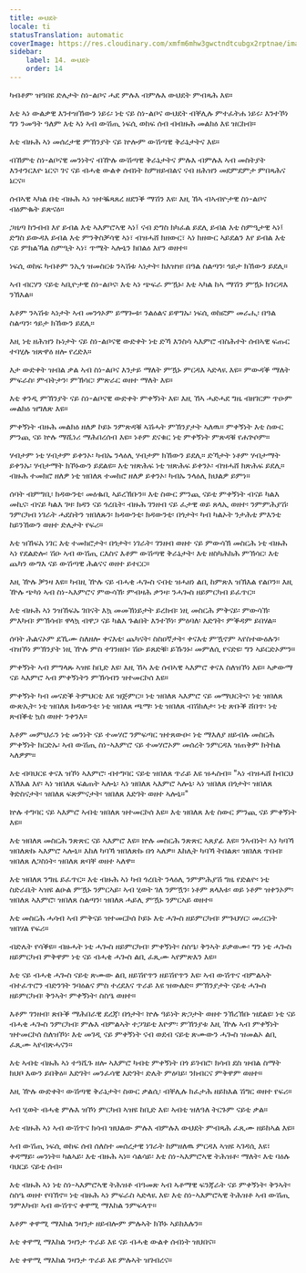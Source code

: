 ```yaml
---
title: ውህደት
locale: ti
statusTranslation: automatic
coverImage: https://res.cloudinary.com/xmfm6mhw3gwctndtcubgx2rptnae/image/upload/v1740337243/small_cover_educacion_fundamental_a051170f1c.webp
sidebar:
    label: 14. ውህደት
    order: 14
---
```

ካብቶም ዝዓበዩ ድሌታት ስነ-ልቦና ሓደ ምሉእ ብምሉእ ውህደት ምብጻሕ እዩ።

እቲ ኣነ ውልቃዊ እንተዝኸውን ነይሩ፡ ነቲ ናይ ስነ-ልቦና ውህደት ብቐሊሉ ምተፈትሐ ነይሩ፡ እንተኾነ ግን ንመዓት ዓለም እቲ ኣነ ኣብ ውሽጢ ነፍሲ ወከፍ ሰብ ብብዙሕ መልክዕ እዩ ዝርከብ።

እቲ ብዙሕ ኣነ መሰረታዊ ምኽንያት ናይ ኵሎም ውሽጣዊ ቅራኔታትና እዩ።

ብኸምቲ ስነ-ልቦናዊ መንነትና ብዅሉ ውሽጣዊ ቅራኔታትና ምሉእ ብምሉእ ኣብ መስትያት እንተንርእዮ ኔርና፡ ገና ናይ ብሓቂ ውልቀ ሰብነት ከምዘይብልና ናብ ዘሕዝን መደምደምታ ምበጻሕና ኔርና።

ሰብኣዊ ኣካል በቲ ብዙሕ ኣነ ዝተቘጻጸረ ዘደንቕ ማሽን እዩ፡ እዚ ኸኣ ብኣብዮታዊ ስነ-ልቦና ብዕምቈት ይጽናዕ።

ጋዜጣ ከንብብ እየ ይብል እቲ ኣእምሮኣዊ ኣነ፤ ናብ ድግስ ክካፈል ይደሊ ይብል እቲ ስምዒታዊ ኣነ፤ ድግስ ይውዳእ ይብል እቲ ምንቅስቓሳዊ ኣነ፣ ብዝሓሸ ክዘውር፣ ኣነ ክዘውር ኣይደልን እየ ይብል እቲ ናይ ምክልኻል ስምዒት ኣነ፣ ጥሜት ኣሎኒን ክበልዕ እየን ወዘተ።

ነፍሲ ወከፍ ካብቶም ንኢጎ ዝመስርቱ ንኣሽቱ ኣነታት፡ ክእዝዝ፡ በዓል ስልጣን፡ ጎይታ ክኸውን ይደሊ።

ኣብ ብርሃን ናይቲ ኣቢዮታዊ ስነ-ልቦና፡ እቲ ኣነ ጭፍራ ምዃኑ፡ እቲ ኣካል ከኣ ማሽን ምዃኑ ክንርዳእ ንኽእል።

እቶም ንኣሽቱ ኣነታት ኣብ መንጎኦም ይማጐቱ፡ ንልዕልና ይዋግኡ፡ ነፍሲ ወከፎም መራሒ፡ በዓል ስልጣን፡ ጎይታ ክኸውን ይደሊ።

እዚ ነቲ ዘሕዝን ኩነታት ናይ ስነ-ልቦናዊ ውድቀት ነቲ ድኻ እንስሳ ኣእምሮ ብስሕተት ሰብኣዊ ፍጡር ተባሂሉ ዝጽዋዕ ዘሎ የረድእ።

እታ ውድቀት ዝብል ቃል ኣብ ስነ-ልቦና እንታይ ማለት ምዃኑ ምርዳእ ኣድላዪ እዩ። ምውዳቕ ማለት ምፍራስ፡ ምብትታን፡ ምኽሳር፡ ምጽራር ወዘተ ማለት እዩ።

እቲ ቀንዲ ምኽንያት ናይ ስነ-ልቦናዊ ውድቀት ምቀኝነት እዩ፡ እዚ ኸኣ ሓድሓደ ግዜ ብዘገርም ጥዑም መልክዕ ዝግለጽ እዩ።

ምቀኝነት ብዙሕ መልክዕ ዘለዎ ኮይኑ ንምጽዳቑ ኣሽሓት ምኽንያታት ኣለዉ። ምቀኝነት እቲ ስውር ምንጪ ናይ ኵሉ ማሺነሪ ማሕበረሰብ እዩ። ነቶም ደናቁር ነቲ ምቀኝነት ምጽዳቑ የሐጕሶም።

ሃብታም ነቲ ሃብታም ይቀንኦ፡ ካብኡ ንላዕሊ ሃብታም ክኸውን ይደሊ። ድኻታት ነቶም ሃብታማት ይቀንኡ፡ ሃብታማት ክኾኑውን ይደልዩ። እቲ ዝጽሕፍ ነቲ ዝጽሕፍ ይቀንኦ፡ ብዝሓሸ ክጽሕፍ ይደሊ። ብዙሕ ተመክሮ ዘለዎ ነቲ ዝበለጸ ተመክሮ ዘለዎ ይቀንኦ፡ ካብኡ ንላዕሊ ክህልዎ ይምነ።

ሰባት ብምግቢ፡ ክዳውንቲ፡ መዕቈቢ ኣይረኽቡን። እቲ ስውር ምንጪ ናይቲ ምቀኝነት ብናይ ካልእ መኪና፡ ብናይ ካልእ ገዛ፡ ክዳን ናይ ጎረቤት፡ ብዙሕ ገንዘብ ናይ ፈታዊ ወይ ጸላኢ ወዘተ፡ ንምምሕያሽ፡ ንምርካብ ነገራት ሓደስትን ዝበለጹን፡ ክዳውንቲ፡ ክዳውንቲ፡ በጎታት፡ ካብ ካልኦት ንታሕቲ ምእንቲ ከይንኸውን ወዘተ ድሌታት የፍሪ።

እቲ ዝኸፍአ ነገር እቲ ተመክሮታት፡ በጎታት፡ ነገራት፡ ገንዘብ ወዘተ ናይ ምውሳኽ መስርሕ ነቲ ብዙሕ ኣነ የደልድሎ፡ ሽዑ ኣብ ውሽጢ ርእስና እቶም ውሽጣዊ ቅራኔታት፡ እቲ ዘስካሕክሕ ምኽሳር፡ እቲ ጨካን ውግእ ናይ ውሽጣዊ ሕልናና ወዘተ ይተርር።

እዚ ዅሉ ቓንዛ እዩ። ካብዚ ዅሉ ናይ ብሓቂ ሓጐስ ናብቲ ዝሓዘነ ልቢ ከምጽእ ዝኽእል የልቦን። እዚ ዅሉ ጭካነ ኣብ ስነ-ኣእምሮና ምውሳኽ፡ ምብዛሕ ቃንዛ፡ ንሓጐስ ዘይምርካብ ይፈጥር።

እቲ ብዙሕ ኣነ ንዝኸፍኡ ገበናት እኳ መመኽነይታት ይረክብ፡ ነዚ መስርሕ ምቅናይ፡ ምውሳኽ፡ ምእካብ፡ ምኽሳብ፡ ዋላኳ ብዋጋ ናይ ካልእ ጉልበት እንተኾነ፡ ምዕባለ፡ እድገት፡ ምቕዳም ይበሃል።

ሰባት ሕልናኦም ደኺሙ ስለዘሎ ቀናእቲ፡ ጨካናት፡ ስስዐኛታት፡ ቀናእቲ ምዃኖም ኣየስተውዕሉን፡ ብዝኾነ ምኽንያት ነዚ ዅሉ ምስ ተገንዘቡ፡ ሽዑ ይጸድቑ፡ ይኹንኑ፡ መምለሲ የናድዩ፡ ግን ኣይርድኦምን።

ምቀኝነት ኣብ ምግላጹ ኣዝዩ ከቢድ እዩ፡ እዚ ኸኣ እቲ ሰብኣዊ ኣእምሮ ቀናእ ስለዝኾነ እዩ። ኣቃውማ ናይ ኣእምሮ ኣብ ምቀኝነትን ምኽሳብን ዝተመርኮሰ እዩ።

ምቀኝነት ካብ መናድቕ ትምህርቲ እዩ ዝጅምር። ነቲ ዝበለጸ ኣእምሮ ናይ መማህርትና፡ ነቲ ዝበለጸ ውጽኢት፡ ነቲ ዝበለጸ ክዳውንቲ፡ ነቲ ዝበለጸ ጫማ፡ ነቲ ዝበለጸ ብሽክለታ፡ ነቲ ጽቡቕ ሸበጥ፡ ነቲ ጽብቕቲ ኳስ ወዘተ ንቀንእ።

እቶም መምህራን ነቲ መንነት ናይ ተመሃሮ ንምፍጣር ዝተጸውዑ፡ ነቲ ማእለያ ዘይብሉ መስርሕ ምቀኝነት ክርድኡ፡ ኣብ ውሽጢ ስነ-ኣእምሮ ናይ ተመሃሮኦም መሰረት ንምርዳእ ዝጠቅም ክትከል ኣለዎም።

እቲ ብባህርዩ ቀናእ ዝኾነ ኣእምሮ፡ ብተግባር ናይቲ ዝበለጸ ጥራይ እዩ ዝሓስብ። "ኣነ ብዝሓሸ ከብርህ እኽእል እየ፡ ኣነ ዝበለጸ ፍልጠት ኣሎኒ፡ ኣነ ዝበለጸ ኣእምሮ ኣሎኒ፡ ኣነ ዝበለጸ በጎታት፡ ዝበለጸ ቅድስናታት፡ ዝበለጸ ፍጽምናታት፡ ዝበለጸ እድገት ወዘተ ኣሎኒ።"

ኵሉ ተግባር ናይ ኣእምሮ ኣብቲ ዝበለጸ ዝተመርኮሰ እዩ። እቲ ዝበለጸ እቲ ስውር ምንጪ ናይ ምቀኝነት እዩ።

እቲ ዝበለጸ መስርሕ ንጽጽር ናይ ኣእምሮ እዩ። ኵሉ መስርሕ ንጽጽር ኣጸያፊ እዩ። ንኣብነት፡ ኣነ ካባኻ ዝበለጽኩ ኣእምሮ ኣሎኒ። እከለ ካባኻ ዝበለጽኩ በጎ ኣለዎ። እከሊት ካባኻ ትበልጽ፡ ዝበለጸ ጥበብ፡ ዝበለጸ ለጋስነት፡ ዝበለጸ ጽባቐ ወዘተ ኣለዋ።

እቲ ዝበለጸ ንግዜ ይፈጥር። እቲ ብዙሕ ኣነ ካብ ጎረቤት ንላዕሊ ንምምሕያሽ ግዜ የድልዮ፡ ነቲ ስድራቤት ኣዝዩ ልዑል ምዃኑ ንምርኣይ፡ ኣብ ሂወት ገለ ንምዃን፡ ነቶም ጸላእቱ፡ ወይ ነቶም ዝቀንኦም፡ ዝበለጸ ኣእምሮ፡ ዝበለጸ ስልጣን፡ ዝበለጸ ሓይሊ ምዃኑ ንምርኣይ ወዘተ።

እቲ መስርሕ ሓሳብ ኣብ ምቅናይ ዝተመርኮሰ ኮይኑ እቲ ሓጐስ ዘይምርካብ፡ ምጉህሃር፡ መሪርነት ዝበሃል የፍሪ።

ብድሌት የሳቕዩ። ብዙሓት ነቲ ሓጐስ ዘይምርካብ፡ ምቀኝነት፡ ስስዔ፡ ቅንኣት ይቃወሙ፡ ግን ነቲ ሓጐስ ዘይምርካብ ምቅዋም ነቲ ናይ ብሓቂ ሓጐስ ልቢ ፈጺሙ ኣየምጽእን እዩ።

እቲ ናይ ብሓቂ ሓጐስ ናይቲ ጽሙው ልቢ ዘይሽየጥን ዘይሽየጥን እዩ፡ ኣብ ውሽጥና ብምልኣት ብተፈጥሮን ብድንገት ንባዕልና ምስ ተረደእና ጥራይ እዩ ዝውለድ። ምኽንያታት ናይቲ ሓጐስ ዘይምርካብ፡ ቅንኣት፡ ምቀኝነት፡ ስስዔ ወዘተ።

እቶም ገንዘብ፡ ጽቡቕ ማሕበራዊ ደረጃ፡ በጎታት፡ ኵሉ ዓይነት ጽጋታት ወዘተ ንኽረኽቡ ዝደልዩ፡ ነቲ ናይ ብሓቂ ሓጐስ ንምርካብ፡ ምሉእ ብምልኣት ተጋገይቲ እዮም፡ ምኽንያቱ እዚ ዅሉ ኣብ ምቀኝነት ዝተመርኮሰ ስለዝኾነ፡ እቲ መገዲ ናይ ምቀኝነት ናብ ወደብ ናይቲ ጽሙውን ሓጐስ ዝመልኦ ልቢ ፈጺሙ ኣየብጽሓናን።

እቲ ኣብቲ ብዙሕ ኣነ ተዓሺጉ ዘሎ ኣእምሮ ካብቲ ምቀኝነት በጎ ይገብሮ፡ ክሳብ ደስ ዝብል ስማት ክህቦ እውን ይበቅዕ። እድገት፡ መንፈሳዊ እድገት፡ ድሌት ምዕባይ፡ ንክብርና ምቅዋም ወዘተ።

እዚ ዅሉ ውድቀት፡ ውሽጣዊ ቅራኔታት፡ ስውር ቃልሲ፡ ብቐሊሉ ክፈታሕ ዘይክእል ሽግር ወዘተ የፍሪ።

ኣብ ሂወት ብሓቂ ምሉእ ዝኾነ ምርካብ ኣዝዩ ከቢድ እዩ፡ ኣብቲ ዝለዓለ ትርጉም ናይቲ ቃል።

እቲ ብዙሕ ኣነ ኣብ ውሽጥና ክሳብ ዝህልው ምሉእ ብምሉእ ውህደት ምብጻሕ ፈጺሙ ዘይከኣል እዩ።

ኣብ ውሽጢ ነፍሲ ወከፍ ሰብ ሰለስተ መሰረታዊ ነገራት ከምዘለዉ ምርዳእ ኣዝዩ ኣገዳሲ እዩ፣ ቀዳማይ፡ መንነት። ካልኣይ፡ እቲ ብዙሕ ኣነ። ሳልሳይ፡ እቲ ስነ-ኣእምሮኣዊ ትሕዝቶ፡ ማለት፡ እቲ ባዕሉ ባህርይ ናይቲ ሰብ።

እቲ ብዙሕ ኣነ ነቲ ስነ-ኣእምሮኣዊ ትሕዝቶ ብዓመጽ ኣብ ኣቶማዊ ፍንጃራት ናይ ምቀኝነት፡ ቅንኣት፡ ስስዔ ወዘተ የባኽኖ። ነቲ ብዙሕ ኣነ ምፍራስ ኣድላዪ እዩ፡ እቲ ስነ-ኣእምሮኣዊ ትሕዝቶ ኣብ ውሽጢ ንምእካብ፡ ኣብ ውሽጥና ቀዋሚ ማእከል ንምፍላጥ።

እቶም ቀዋሚ ማእከል ንዛንታ ዘይብሎም ምሉኣት ክኾኑ ኣይክእሉን።

እቲ ቀዋሚ ማእከል ንዛንታ ጥራይ እዩ ናይ ብሓቂ ውልቀ ሰብነት ዝህበና።

እቲ ቀዋሚ ማእከል ንዛንታ ጥራይ እዩ ምሉኣት ዝገብረና።

